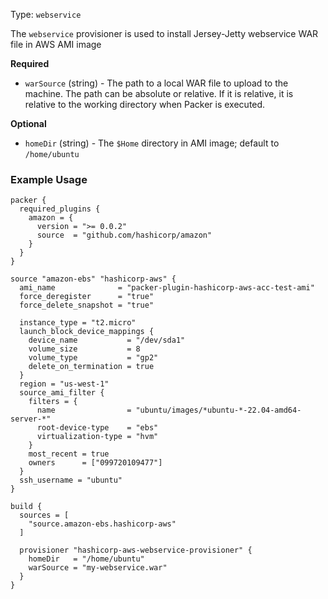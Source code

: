 Type: `webservice`

<!--
  Include a short description about the provisioner. This is a good place
  to call out what the provisioner does, and any additional text that might
  be helpful to a user. See https://www.packer.io/docs/provisioners/null
-->

The `webservice` provisioner is used to install Jersey-Jetty webservice WAR file in AWS AMI image


<!-- Provisioner Configuration Fields -->

**Required**

- `warSource` (string) - The path to a local WAR file to upload to the machine. The path can be absolute or relative. If
   it is relative, it is relative to the working directory when Packer is executed.


<!--
  Optional Configuration Fields

  Configuration options that are not required or have reasonable defaults
  should be listed under the optionals section. Defaults values should be
  noted in the description of the field
-->

**Optional**

- `homeDir` (string) - The `$Home` directory in AMI image; default to `/home/ubuntu`

<!--
  A basic example on the usage of the provisioner. Multiple examples
  can be provided to highlight various configurations.

-->

### Example Usage

```hcl
packer {
  required_plugins {
    amazon = {
      version = ">= 0.0.2"
      source  = "github.com/hashicorp/amazon"
    }
  }
}

source "amazon-ebs" "hashicorp-aws" {
  ami_name              = "packer-plugin-hashicorp-aws-acc-test-ami"
  force_deregister      = "true"
  force_delete_snapshot = "true"

  instance_type = "t2.micro"
  launch_block_device_mappings {
    device_name           = "/dev/sda1"
    volume_size           = 8
    volume_type           = "gp2"
    delete_on_termination = true
  }
  region = "us-west-1"
  source_ami_filter {
    filters = {
      name                = "ubuntu/images/*ubuntu-*-22.04-amd64-server-*"
      root-device-type    = "ebs"
      virtualization-type = "hvm"
    }
    most_recent = true
    owners      = ["099720109477"]
  }
  ssh_username = "ubuntu"
}

build {
  sources = [
    "source.amazon-ebs.hashicorp-aws"
  ]

  provisioner "hashicorp-aws-webservice-provisioner" {
    homeDir   = "/home/ubuntu"
    warSource = "my-webservice.war"
  }
}
```
